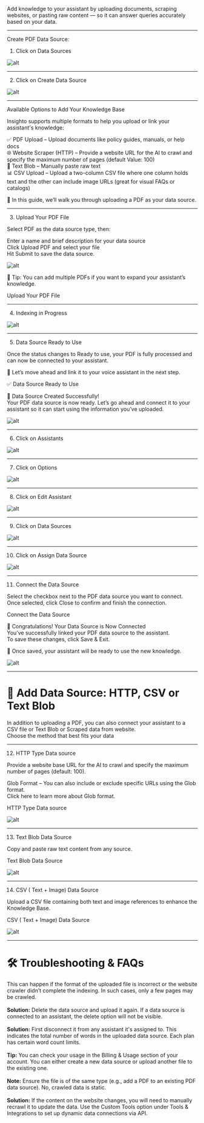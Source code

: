 
Add knowledge to your assistant by uploading documents, scraping websites, or pasting raw content — so it can answer queries accurately based on your data.

---
Create PDF Data Source:

   1. Click on Data Sources

![alt](images/data/1.png)

---

   2. Click on Create Data Source

![alt](images/data/2.png)

---

   Available Options to Add Your Knowledge Base

Insighto supports multiple formats to help you upload or link your assistant's knowledge:

✅ PDF Upload – Upload documents like policy guides, manuals, or help docs  
🌐 Website Scraper (HTTP) – Provide a website URL for the AI to crawl and specify the maximum number of pages (default Value: 100)  
📝 Text Blob – Manually paste raw text  
📊 CSV Upload – Upload a two-column CSV file where one column holds text and the other can include image URLs (great for visual FAQs or catalogs)

📌 In this guide, we’ll walk you through uploading a PDF as your data source.

---

   3.  Upload Your PDF File

Select PDF as the data source type, then:

Enter a name and brief description for your data source  
Click Upload PDF and select your file  
Hit Submit to save the data source.

![alt](images/data/3.png)

📎 Tip: You can add multiple PDFs if you want to expand your assistant’s knowledge.

Upload Your PDF File

---

   4. Indexing in Progress 

![alt](images/data/4.png)

---

   5. Data Source Ready to Use

Once the status changes to Ready to use, your PDF is fully processed and can now be connected to your assistant.

🚀 Let’s move ahead and link it to your voice assistant in the next step.

✅ Data Source Ready to Use

🎉 Data Source Created Successfully!  
Your PDF data source is now ready. Let’s go ahead and connect it to your assistant so it can start using the information you’ve uploaded.

![alt](images/data/5.png)

---

   6. Click on Assistants

![alt](images/data/6.png)

---

   7. Click on Options

![alt](images/data/7.png)

---

   8. Click on Edit Assistant

![alt](images/data/8.png)

---

   9. Click on Data Sources

![alt](images/data/9.png)

---

   10. Click on Assign Data Source

![alt](images/data/10.png)

---

   11. Connect the Data Source

Select the checkbox next to the PDF data source you want to connect.  
Once selected, click Close to confirm and finish the connection.

Connect the Data Source

🎉 Congratulations! Your Data Source is Now Connected  
You’ve successfully linked your PDF data source to the assistant.  
To save these changes, click Save & Exit.

🔗 Once saved, your assistant will be ready to use the new knowledge.

![alt](images/data/11.png)

---

# 📂 Add Data Source: HTTP, CSV or Text Blob  
 

In addition to uploading a PDF, you can also connect your assistant to a CSV file or Text Blob or Scraped data from website.  
Choose the method that best fits your data

---

   12. HTTP Type Data source

Provide a website base URL for the AI to crawl and specify the maximum number of pages (default: 100).

Glob Format – You can also include or exclude specific URLs using the Glob format.  
Click here to learn more about Glob format.

HTTP Type Data source

![alt](images/data/12.png)

---

   13. Text Blob Data Source

Copy and paste raw text content from any source.

Text Blob Data Source

![alt](images/data/13.png)

---

   14. CSV ( Text + Image) Data Source

Upload a CSV file containing both text and image references to enhance the Knowledge Base.

CSV ( Text + Image) Data Source

![alt](images/data/14.png)

---

# 🛠️ Troubleshooting & FAQs

<Accordion type="multiple">

<AccordionItem title='Data source status shows "Failed"'>
This can happen if the format of the uploaded file is incorrect or the website crawler didn’t complete the indexing. In such cases, only a few pages may be crawled.  
<br /><br />
<strong>Solution:</strong> Delete the data source and upload it again.
</AccordionItem>

<AccordionItem title="Unable to delete the data source">
If a data source is connected to an assistant, the delete option will not be visible.  
<br /><br />
<strong>Solution:</strong> First disconnect it from any assistant it's assigned to.
</AccordionItem>

<AccordionItem title="What is the word count?">
This indicates the total number of words in the uploaded data source. Each plan has certain word count limits.  
<br /><br />
<strong>Tip:</strong> You can check your usage in the Billing & Usage section of your account.
</AccordionItem>

<AccordionItem title="I want to add another file to an existing data source">
You can either create a new data source or upload another file to the existing one.  
<br /><br />
<strong>Note:</strong> Ensure the file is of the same type (e.g., add a PDF to an existing PDF data source).
</AccordionItem>

<AccordionItem title="Will the data get automatically updated after crawling a website?">
No, crawled data is static.  
<br /><br />
<strong>Solution:</strong> If the content on the website changes, you will need to manually recrawl it to update the data.
</AccordionItem>

<AccordionItem title="I want to connect to a dynamic database">
Use the Custom Tools option under Tools & Integrations to set up dynamic data connections via API.
</AccordionItem>

</Accordion>

